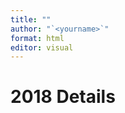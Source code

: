 ```yaml
---
title: ""
author: "`<yourname>`"
format: html
editor: visual
---
```


# 2018 Details 

<your content>